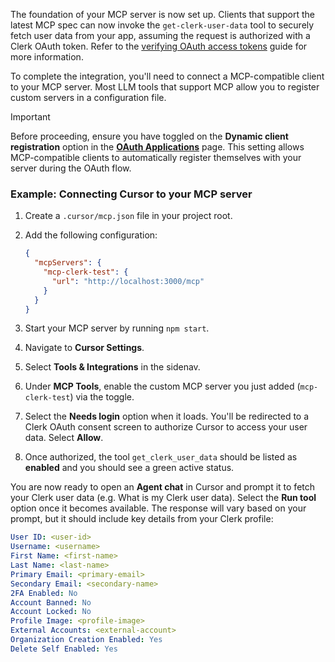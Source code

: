 The foundation of your MCP server is now set up. Clients that support the latest MCP spec can now invoke the `get-clerk-user-data` tool to securely fetch user data from your app, assuming the request is authorized with a Clerk OAuth token. Refer to the [verifying OAuth access tokens](/docs/oauth/oauth-verify-tokens) guide for more information.

To complete the integration, you'll need to connect a MCP-compatible client to your MCP server. Most LLM tools that support MCP allow you to register custom servers in a configuration file.

> [!IMPORTANT]
> Before proceeding, ensure you have toggled on the **Dynamic client registration** option in the [**OAuth Applications**](https://dashboard.clerk.com/last-active?path=user-authentication/oauth-applications) page.
> This setting allows MCP-compatible clients to automatically register themselves with your server during the OAuth flow.

### Example: Connecting Cursor to your MCP server

1. Create a `.cursor/mcp.json` file in your project root.

1. Add the following configuration:

   ```json {{ filename: '.cursor/mcp.json' }}
   {
     "mcpServers": {
       "mcp-clerk-test": {
         "url": "http://localhost:3000/mcp"
       }
     }
   }
   ```

1. Start your MCP server by running `npm start`.

1. Navigate to **Cursor Settings**.

1. Select **Tools & Integrations** in the sidenav.

1. Under **MCP Tools**, enable the custom MCP server you just added (`mcp-clerk-test`) via the toggle.

1. Select the **Needs login** option when it loads. You'll be redirected to a Clerk OAuth consent screen to authorize Cursor to access your user data. Select **Allow**.

1. Once authorized, the tool `get_clerk_user_data` should be listed as **enabled** and you should see a green active status.

You are now ready to open an **Agent chat** in Cursor and prompt it to fetch your Clerk user data (e.g. What is my Clerk user data). Select the **Run tool** option once it becomes available. The response will vary based on your prompt, but it should include key details from your Clerk profile:

```yaml
User ID: <user-id>
Username: <username>
First Name: <first-name>
Last Name: <last-name>
Primary Email: <primary-email>
Secondary Email: <secondary-name>
2FA Enabled: No
Account Banned: No
Account Locked: No
Profile Image: <profile-image>
External Accounts: <external-account>
Organization Creation Enabled: Yes
Delete Self Enabled: Yes
```
